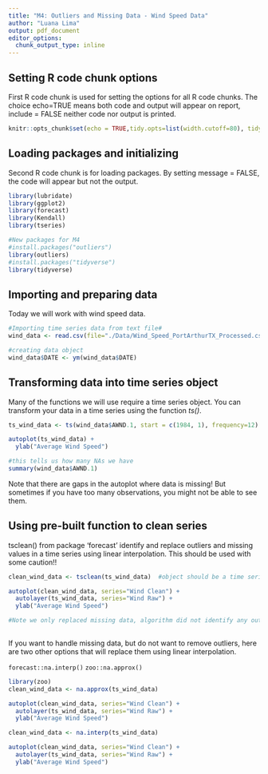 ```yaml
---
title: "M4: Outliers and Missing Data - Wind Speed Data"
author: "Luana Lima"
output: pdf_document
editor_options: 
  chunk_output_type: inline
---
```



## Setting R code chunk options

First R code chunk is used for setting the options for all R code chunks. The choice echo=TRUE means both code and output will appear on report, include = FALSE neither code nor output is printed.

```r
knitr::opts_chunk$set(echo = TRUE,tidy.opts=list(width.cutoff=80), tidy=FALSE) 
```

## Loading packages and initializing

Second R code chunk is for loading packages. By setting message = FALSE, the code will appear but not the output. 

```r
library(lubridate)
library(ggplot2)
library(forecast)
library(Kendall)
library(tseries)

#New packages for M4
#install.packages("outliers")
library(outliers)
#install.packages("tidyverse")
library(tidyverse)

```

## Importing and preparing data

Today we will work with wind speed data. 

```r

#Importing time series data from text file#
wind_data <- read.csv(file="./Data/Wind_Speed_PortArthurTX_Processed.csv",header=TRUE,stringsAsFactors = TRUE)

#creating data object
wind_data$DATE <- ym(wind_data$DATE)

```


## Transforming data into time series object

Many of the functions we will use require a time series object. You can transform your data in a time series using the function *ts()*. 

```r
ts_wind_data <- ts(wind_data$AWND.1, start = c(1984, 1), frequency=12) 

autoplot(ts_wind_data) +
  ylab("Average Wind Speed") 

#this tells us how many NAs we have
summary(wind_data$AWND.1)
```

Note that there are gaps in the autoplot where data is missing! But sometimes if you have too many observations, you might not be able to see them.

## Using pre-built function to clean series

tsclean() from package 'forecast' identify and replace outliers and missing values in a time series using linear interpolation. This should be used with some caution!!

```r

clean_wind_data <- tsclean(ts_wind_data)  #object should be a time series

autoplot(clean_wind_data, series="Wind Clean") +
  autolayer(ts_wind_data, series="Wind Raw") +
  ylab("Average Wind Speed") 

#Note we only replaced missing data, algorithm did not identify any outliers for this data set.
  

```

If you want to handle missing data, but do not want to remove outliers, here are two other options that will replace them using linear interpolation.

`forecast::na.interp()`
`zoo::na.approx()`

```r
library(zoo)
clean_wind_data <- na.approx(ts_wind_data) 

autoplot(clean_wind_data, series="Wind Clean") +
  autolayer(ts_wind_data, series="Wind Raw") +
  ylab("Average Wind Speed") 
```

```r
clean_wind_data <- na.interp(ts_wind_data)

autoplot(clean_wind_data, series="Wind Clean") +
  autolayer(ts_wind_data, series="Wind Raw") +
  ylab("Average Wind Speed") 
```



